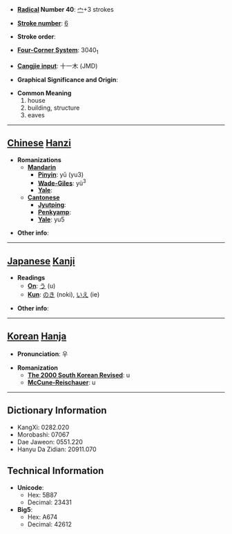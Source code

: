 * '''[[Wiktionary:Chinese radical index| Radical]] Number 40''': [[Wiktionary:Chinese radical index 宀|宀]]+3 strokes

* '''[[Wiktionary:Chinese total strokes index|Stroke number]]''': [[Wiktionary:Chinese total strokes index 6|6]]

* '''Stroke order''': 

* '''[[Wiktionary:Chinese four corner index|Four-Corner System]]''': 3040<sub>1</sub>

* '''[[Wiktionary:Chinese Cangjie index|Cangjie input]]''': 十一木 (JMD)

* '''Graphical Significance and Origin''': 

* '''Common Meaning'''
*#house
*# building, structure
*# eaves


----

== [[Chinese]] [[Hanzi]] ==

* '''Romanizations'''
** '''[[Mandarin]]'''
*** '''[[Pinyin]]''': yǔ (yu3)
*** '''[[Wade-Giles]]''': yü<sup>3</sup>
*** '''[[Yale]]''': 
** '''[[Cantonese]]'''
*** '''[[Jyutping]]''':
*** '''[[Penkyamp]]''': 
*** '''[[Yale]]''': yu5

* '''Other info''': 

----

== [[Japanese]] [[Kanji]] ==

* '''Readings'''
** '''[[On]]''': [[う]] (u)
** '''[[Kun]]''': [[のき]] (noki), [[いえ]] (ie)

* '''Other info''':  

----

== [[Korean]] [[Hanja]] ==

* '''Pronunciation''': 우

* '''Romanization'''
** '''[[The 2000 South Korean Revised Romanization|The 2000 South Korean Revised]]''': u
** '''[[McCune-Reischauer]]''': u

----

== Dictionary Information ==

* KangXi: 0282.020
* Morobashi: 07067
* Dae Jaweon: 0551.220
* Hanyu Da Zidian: 20911.070

== Technical Information ==

* '''Unicode''':
** Hex: 5B87
** Decimal: 23431
* '''Big5''':
** Hex: A674
** Decimal: 42612